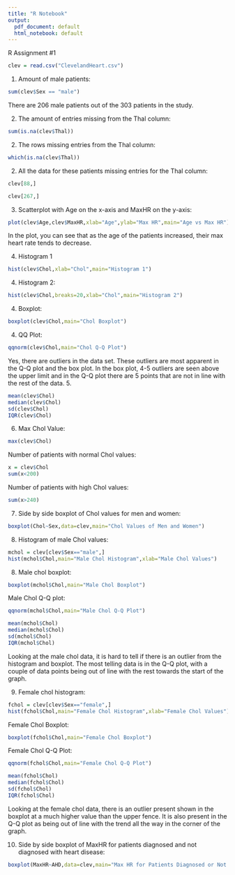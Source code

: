 ```yaml
---
title: "R Notebook"
output:
  pdf_document: default
  html_notebook: default
---
```


R Assignment #1
```r
clev = read.csv("ClevelandHeart.csv")
```
1. Amount of male patients:
```r
sum(clev$Sex == "male")
```
There are 206 male patients out of the 303 patients in the study.

2. The amount of entries missing from the Thal column:
```r
sum(is.na(clev$Thal))
```
2. The rows missing entries from the Thal column:
```r
which(is.na(clev$Thal))
```
2. All the data for these patients missing entries for the Thal column:
```r
clev[88,]
```
```r
clev[267,]
```
3. Scatterplot with Age on the x-axis and MaxHR on the y-axis:
```r
plot(clev$Age,clev$MaxHR,xlab="Age",ylab="Max HR",main="Age vs Max HR")
```
In the plot, you can see that as the age of the patients increased, their max heart rate tends to decrease.

4. Histogram 1
```r
hist(clev$Chol,xlab="Chol",main="Histogram 1")
```
4. Histogram 2:
```r
hist(clev$Chol,breaks=20,xlab="Chol",main="Histogram 2")
```
4. Boxplot:
```r
boxplot(clev$Chol,main="Chol Boxplot")
```
4. QQ Plot:
```r
qqnorm(clev$Chol,main="Chol Q-Q Plot")
```
Yes, there are outliers in the data set. These outliers are most apparent in the Q-Q plot and the box plot. In the box plot, 4-5 outliers are seen above the upper limit and in the Q-Q plot there are 5 points that are not in line with the rest of the data.
5. 
```r
mean(clev$Chol)
median(clev$Chol)
sd(clev$Chol)
IQR(clev$Chol)
```
6. Max Chol Value:
```r
max(clev$Chol)
```
Number of patients with normal Chol values:
```r
x = clev$Chol
sum(x<200)
```
Number of patients with high Chol values:
```r
sum(x>240)
```
7. Side by side boxplot of Chol values for men and women:
```r
boxplot(Chol~Sex,data=clev,main="Chol Values of Men and Women")
```
8. Histogram of male Chol values:
```r
mchol = clev[clev$Sex=="male",]
hist(mchol$Chol,main="Male Chol Histogram",xlab="Male Chol Values")
```
8. Male chol boxplot:
```r
boxplot(mchol$Chol,main="Male Chol Boxplot")
```
Male Chol Q-Q plot:
```r
qqnorm(mchol$Chol,main="Male Chol Q-Q Plot")
```
```r
mean(mchol$Chol)
median(mchol$Chol)
sd(mchol$Chol)
IQR(mchol$Chol)
```
Looking at the male chol data, it is hard to tell if there is an outlier from the histogram and boxplot. The most telling data is in the Q-Q plot, with a couple of data points being out of line with the rest towards the start of the graph.

9. Female chol histogram:
```r
fchol = clev[clev$Sex=="female",]
hist(fchol$Chol,main="Female Chol Histogram",xlab="Female Chol Values")
```
Female Chol Boxplot:
```r
boxplot(fchol$Chol,main="Female Chol Boxplot")
```
Female Chol Q-Q Plot:
```r
qqnorm(fchol$Chol,main="Female Chol Q-Q Plot")
```
```r
mean(fchol$Chol)
median(fchol$Chol)
sd(fchol$Chol)
IQR(fchol$Chol)
```
Looking at the female chol data, there is an outlier present shown in the boxplot at a much higher value than the upper fence. It is also present in the Q-Q plot as being out of line with the trend all the way in the corner of the graph.

10. Side by side boxplot of MaxHR for patients diagnosed and not diagnosed with heart disease:
```r
boxplot(MaxHR~AHD,data=clev,main="Max HR for Patients Diagnosed or Not Diagnosed with Heart Disease")

```

